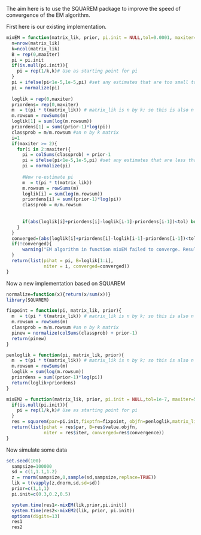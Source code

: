 The aim here is to use the SQUAREM package to improve the speed of convergence of the EM algorithm.

First here is our existing implementation.

```r
mixEM = function(matrix_lik, prior, pi.init = NULL,tol=0.0001, maxiter=5000){
  n=nrow(matrix_lik)
  k=ncol(matrix_lik)
  B = rep(0,maxiter)
  pi = pi.init
  if(is.null(pi.init)){
    pi = rep(1/k,k)# Use as starting point for pi
  } 
  pi = ifelse(pi<1e-5,1e-5,pi) #set any estimates that are too small to be just very small
  pi = normalize(pi)
  
  loglik = rep(0,maxiter)
  priordens= rep(0,maxiter)
  m  = t(pi * t(matrix_lik)) # matrix_lik is n by k; so this is also n by k
  m.rowsum = rowSums(m)
  loglik[1] = sum(log(m.rowsum))
  priordens[1] = sum((prior-1)*log(pi)) 
  classprob = m/m.rowsum #an n by k matrix
  i=1
  if(maxiter >= 2){
    for(i in 2:maxiter){  
      pi = colSums(classprob) + prior-1
      pi = ifelse(pi<1e-5,1e-5,pi) #set any estimates that are less than zero, which can happen with prior<1, to 0
      pi = normalize(pi)
        
      #Now re-estimate pi
      m  = t(pi * t(matrix_lik)) 
      m.rowsum = rowSums(m)
      loglik[i] = sum(log(m.rowsum))
      priordens[i] = sum((prior-1)*log(pi)) 
      classprob = m/m.rowsum
    
    
      if(abs(loglik[i]+priordens[i]-loglik[i-1]-priordens[i-1])<tol) break;
    }
  }
  converged=(abs(loglik[i]+priordens[i]-loglik[i-1]-priordens[i-1])<tol)
  if(!converged){
      warning("EM algorithm in function mixEM failed to converge. Results may be unreliable. Try increasing maxiter and rerunning.")
  }
  return(list(pihat = pi, B=loglik[1:i], 
              niter = i, converged=converged))
}
```

Now a new implementation based on SQUAREM
```r
normalize=function(x){return(x/sum(x))}
library(SQUAREM)

fixpoint = function(pi, matrix_lik, prior){  
  m  = t(pi * t(matrix_lik)) # matrix_lik is n by k; so this is also n by k
  m.rowsum = rowSums(m)
  classprob = m/m.rowsum #an n by k matrix
  pinew = normalize(colSums(classprob) + prior-1)
  return(pinew)
}

penloglik = function(pi, matrix_lik, prior){
  m  = t(pi * t(matrix_lik)) # matrix_lik is n by k; so this is also n by k
  m.rowsum = rowSums(m)
  loglik = sum(log(m.rowsum))
  priordens = sum((prior-1)*log(pi))
  return(loglik+priordens)
}

mixEM2 = function(matrix_lik, prior, pi.init = NULL,tol=1e-7, maxiter=5000){
  if(is.null(pi.init)){
    pi = rep(1/k,k)# Use as starting point for pi
  } 
  res = squarem(par=pi.init,fixptfn=fixpoint, objfn=penloglik,matrix_lik=matrix_lik, prior=prior, control=list(maxiter=maxiter,tol=tol))
  return(list(pihat = res$par, B=res$value.objfn, 
              niter = res$iter, converged=res$convergence))
}

```

Now simulate some data
```r
set.seed(100)
  sampsize=100000
  sd = c(1,1.1,1.2)
  z = rnorm(sampsize,0,sample(sd,sampsize,replace=TRUE))
  lik = t(vapply(z,dnorm,sd,sd=sd))
  prior=c(1,1,1)
  pi.init=c(0.3,0.2,0.5)
```

```r
  system.time(res1<-mixEM(lik,prior,pi.init))
  system.time(res2<-mixEM2(lik, prior, pi.init))
  options(digits=13)
  res1
  res2
```


